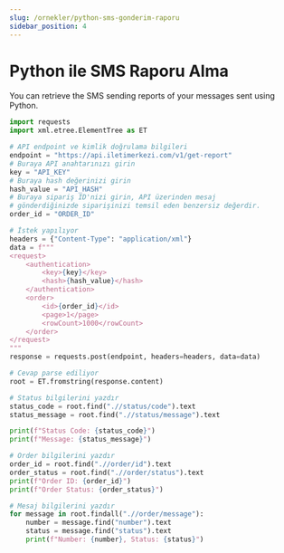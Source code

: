 ```yaml
---
slug: /ornekler/python-sms-gonderim-raporu
sidebar_position: 4
---
```


# Python ile SMS Raporu Alma
You can retrieve the SMS sending reports of your messages sent using Python.

```python
import requests
import xml.etree.ElementTree as ET

# API endpoint ve kimlik doğrulama bilgileri
endpoint = "https://api.iletimerkezi.com/v1/get-report"
# Buraya API anahtarınızı girin
key = "API_KEY"  
# Buraya hash değerinizi girin
hash_value = "API_HASH"
# Buraya sipariş ID'nizi girin, API üzerinden mesaj 
# gönderdiğinizde siparişinizi temsil eden benzersiz değerdir.  
order_id = "ORDER_ID"  

# İstek yapılıyor
headers = {"Content-Type": "application/xml"}
data = f"""
<request>
    <authentication>
        <key>{key}</key>
        <hash>{hash_value}</hash>
    </authentication>
    <order>
        <id>{order_id}</id>
        <page>1</page>
        <rowCount>1000</rowCount>
    </order>
</request>
"""
response = requests.post(endpoint, headers=headers, data=data)

# Cevap parse ediliyor
root = ET.fromstring(response.content)

# Status bilgilerini yazdır
status_code = root.find(".//status/code").text
status_message = root.find(".//status/message").text

print(f"Status Code: {status_code}")
print(f"Message: {status_message}")

# Order bilgilerini yazdır
order_id = root.find(".//order/id").text
order_status = root.find(".//order/status").text
print(f"Order ID: {order_id}")
print(f"Order Status: {order_status}")

# Mesaj bilgilerini yazdır
for message in root.findall(".//order/message"):
    number = message.find("number").text
    status = message.find("status").text
    print(f"Number: {number}, Status: {status}")
```